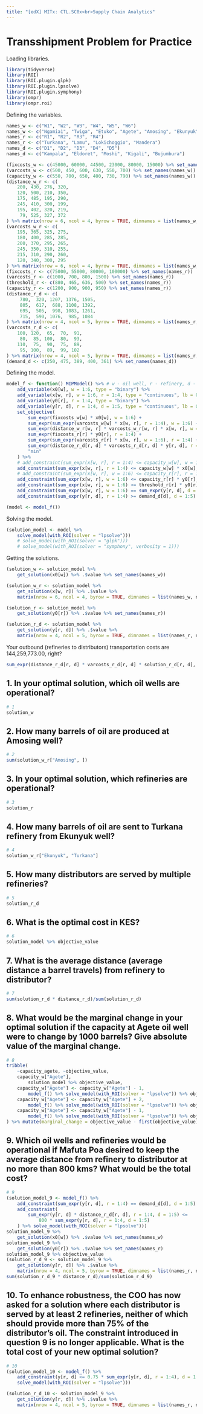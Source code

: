 ```yaml
---
title: "[edX] MITx: CTL.SC0x<br>Supply Chain Analytics"
---
```


# Transshipment Problem for Practice

Loading libraries.

```r
library(tidyverse)
library(ROI)
library(ROI.plugin.glpk)
library(ROI.plugin.lpsolve)
library(ROI.plugin.symphony)
library(ompr)
library(ompr.roi)
```

Defining the variables.

```r
names_w <- c("W1", "W2", "W3", "W4", "W5", "W6")
names_w <- c("Ngamia1", "Twiga", "Etuko", "Agete", "Amosing", "Ekunyuk")
names_r <- c("R1", "R2", "R3", "R4")
names_r <- c("Turkana", "Lamu", "Lokichoggio", "Mandera")
names_d <- c("D1", "D2", "D3", "D4", "D5")
names_d <- c("Kampala", "Eldoret", "Moshi", "Kigali", "Bujumbura")

(fixcosts_w <- c(45000, 60000, 44500, 23000, 80000, 15000) %>% set_names(names_w))
(varcosts_w <- c(500, 450, 600, 630, 550, 700) %>% set_names(names_w))
(capacity_w <- c(550, 700, 650, 400, 730, 790) %>% set_names(names_w))
(distance_w_r <- c(
    200, 430, 276, 320,
    120, 500, 210, 350,
    175, 485, 195, 290,
    245, 410, 300, 199,
    195, 402, 320, 219,
     79, 525, 327, 372
) %>% matrix(nrow = 6, ncol = 4, byrow = TRUE, dimnames = list(names_w, names_r)))
(varcosts_w_r <- c(
    195, 365, 325, 275,
    180, 400, 285, 285,
    200, 370, 295, 265,
    245, 350, 310, 255,
    215, 310, 290, 260,
    120, 340, 300, 295
) %>% matrix(nrow = 6, ncol = 4, byrow = TRUE, dimnames = list(names_w, names_r)))
(fixcosts_r <- c(75000, 55000, 80000, 100000) %>% set_names(names_r))
(varcosts_r <- c(1000, 700, 800, 1500) %>% set_names(names_r))
(threshold_r <- c(880, 465, 636, 500) %>% set_names(names_r))
(capacity_r <- c(1200, 900, 900, 950) %>% set_names(names_r))
(distance_r_d <- c(
     780,  320, 1207, 1376, 1505,
     805,  617,  688, 1108, 1392,
     695,  505,  998, 1083, 1261,
     715,  590, 1076,  985, 1084
) %>% matrix(nrow = 4, ncol = 5, byrow = TRUE, dimnames = list(names_r, names_d)))
(varcosts_r_d <- c(
    100, 120,  65,  70,  91,
     80,  85, 100,  80,  93,
    110,  75,  90,  75,  89,
     95, 100,  89,  99, 102
) %>% matrix(nrow = 4, ncol = 5, byrow = TRUE, dimnames = list(names_r, names_d)))
(demand_d <- c(250, 475, 389, 400, 361) %>% set_names(names_d))
```

Defining the model.

```r
model_f <- function() MIPModel() %>% # w - oil well, r - refinery, d - distributor
    add_variable(x0[w], w = 1:6, type = "binary") %>%
    add_variable(x[w, r], w = 1:6, r = 1:4, type = "continuous", lb = 0) %>%
    add_variable(y0[r], r = 1:4, type = "binary") %>%
    add_variable(y[r, d], r = 1:4, d = 1:5, type = "continuous", lb = 0) %>%
    set_objective(
        sum_expr(fixcosts_w[w] * x0[w], w = 1:6) +
        sum_expr(sum_expr(varcosts_w[w] * x[w, r], r = 1:4), w = 1:6) +
        sum_expr(distance_w_r[w, r] * varcosts_w_r[w, r] * x[w, r], w = 1:6, r = 1:4) +
        sum_expr(fixcosts_r[r] * y0[r], r = 1:4) +
        sum_expr(sum_expr(varcosts_r[r] * x[w, r], w = 1:6), r = 1:4) +
        sum_expr(distance_r_d[r, d] * varcosts_r_d[r, d] * y[r, d], r = 1:4, d = 1:5),
        "min"
    ) %>%
    # add_constraint(sum_expr(x[w, r], r = 1:4) <= capacity_w[w], w = 1:6) %>%
    add_constraint(sum_expr(x[w, r], r = 1:4) <= capacity_w[w] * x0[w], w = 1:6) %>%
    # add_constraint(sum_expr(x[w, r], w = 1:6) <= capacity_r[r], r = 1:4) %>%
    add_constraint(sum_expr(x[w, r], w = 1:6) <= capacity_r[r] * y0[r], r = 1:4) %>%
    add_constraint(sum_expr(x[w, r], w = 1:6) >= threshold_r[r] * y0[r], r = 1:4) %>%
    add_constraint(sum_expr(x[w, r], w = 1:6) == sum_expr(y[r, d], d = 1:5), r = 1:4) %>%
    add_constraint(sum_expr(y[r, d], r = 1:4) >= demand_d[d], d = 1:5)

(model <- model_f())
```

Solving the model.

```r
(solution_model <- model %>%
    solve_model(with_ROI(solver = "lpsolve")))
    # solve_model(with_ROI(solver = "glpk")))
    # solve_model(with_ROI(solver = "symphony", verbosity = 1)))
```

Getting the solutions.

```r
(solution_w <- solution_model %>%
    get_solution(x0[w]) %>% .$value %>% set_names(names_w))

(solution_w_r <- solution_model %>%
    get_solution(x[w, r]) %>% .$value %>%
    matrix(nrow = 6, ncol = 4, byrow = TRUE, dimnames = list(names_w, names_r)))

(solution_r <- solution_model %>%
    get_solution(y0[r]) %>% .$value %>% set_names(names_r))

(solution_r_d <- solution_model %>%
    get_solution(y[r, d]) %>% .$value %>%
    matrix(nrow = 4, ncol = 5, byrow = TRUE, dimnames = list(names_r, names_d)))
```

Your outbound (refineries to distributors) transportation costs are 144,259,773.00, right?

```r
sum_expr(distance_r_d[r, d] * varcosts_r_d[r, d] * solution_r_d[r, d], r = 1:4, d = 1:5) %>% eval
```

## 1. In your optimal solution, which oil wells are operational?

```r
# 1
solution_w
```

## 2. How many barrels of oil are produced at Amosing well?

```r
# 2
sum(solution_w_r["Amosing", ])
```

## 3. In your optimal solution, which refineries are operational?

```r
# 3
solution_r
```

## 4. How many barrels of oil are sent to Turkana refinery from Ekunyuk well?

```r
# 4
solution_w_r["Ekunyuk", "Turkana"]
```

## 5. How many distributors are served by multiple refineries?

```r
# 5
solution_r_d
```

## 6. What is the optimal cost in KES?

```r
# 6
solution_model %>% objective_value
```

## 7. What is the average distance (average distance a barrel travels) from refinery to distributor?

```r
# 7
sum(solution_r_d * distance_r_d)/sum(solution_r_d)
```

## 8. What would be the marginal change in your optimal solution if the capacity at Agete oil well were to change by 1000 barrels? Give absolute value of the marginal change.

```r
# 8
tribble(
    ~capacity_agete, ~objective_value,
    capacity_w["Agete"],
        solution_model %>% objective_value,
    capacity_w["Agete"] <- capacity_w["Agete"] - 1,
        model_f() %>% solve_model(with_ROI(solver = "lpsolve")) %>% objective_value,
    capacity_w["Agete"] <- capacity_w["Agete"] + 2,
        model_f() %>% solve_model(with_ROI(solver = "lpsolve")) %>% objective_value,
    capacity_w["Agete"] <- capacity_w["Agete"] - 1,
        model_f() %>% solve_model(with_ROI(solver = "lpsolve")) %>% objective_value
) %>% mutate(marginal_change = objective_value - first(objective_value))
```

## 9. Which oil wells and refineries would be operational if Mafuta Poa desired to keep the average distance from refinery to distributor at no more than 800 kms? What would be the total cost?

```r
# 9
(solution_model_9 <- model_f() %>%
    add_constraint(sum_expr(y[r, d], r = 1:4) == demand_d[d], d = 1:5) %>%
    add_constraint(
        sum_expr(y[r, d] * distance_r_d[r, d], r = 1:4, d = 1:5) <=
            800 * sum_expr(y[r, d], r = 1:4, d = 1:5)
    ) %>% solve_model(with_ROI(solver = "lpsolve")))
solution_model_9 %>%
    get_solution(x0[w]) %>% .$value %>% set_names(names_w)
solution_model_9 %>%
    get_solution(y0[r]) %>% .$value %>% set_names(names_r)
solution_model_9 %>% objective_value
(solution_r_d_9 <- solution_model_9 %>%
    get_solution(y[r, d]) %>% .$value %>%
    matrix(nrow = 4, ncol = 5, byrow = TRUE, dimnames = list(names_r, names_d)))
sum(solution_r_d_9 * distance_r_d)/sum(solution_r_d_9)
```

## 10. To enhance robustness, the COO has now asked for a solution where each distributor is served by at least 2 refineries, neither of which should provide more than 75% of the distributor’s oil. The constraint introduced in question 9 is no longer applicable. What is the total cost of your new optimal solution?

```r
# 10
(solution_model_10 <- model_f() %>%
    add_constraint(y[r, d] <= 0.75 * sum_expr(y[r, d], r = 1:4), d = 1:5, r = 1:4) %>%
    solve_model(with_ROI(solver = "lpsolve")))

(solution_r_d_10 <- solution_model_9 %>%
    get_solution(y[r, d]) %>% .$value %>%
    matrix(nrow = 4, ncol = 5, byrow = TRUE, dimnames = list(names_r, names_d)))
```
